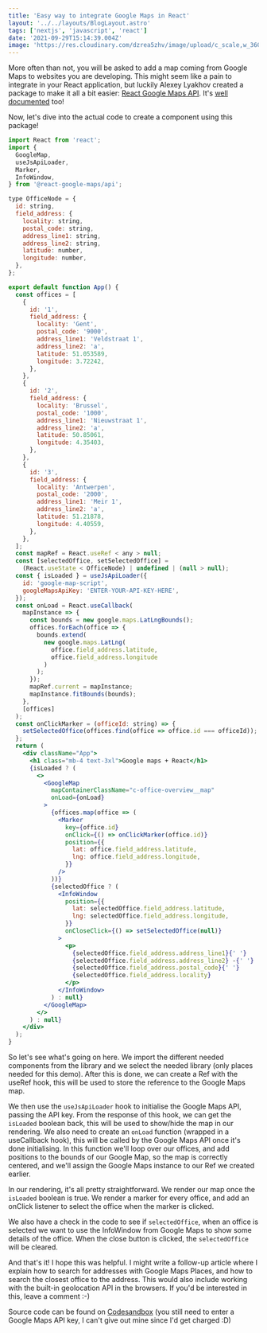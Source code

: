 ```yaml
---
title: 'Easy way to integrate Google Maps in React'
layout: '../../layouts/BlogLayout.astro'
tags: ['nextjs', 'javascript', 'react']
date: '2021-09-29T15:14:39.004Z'
image: 'https://res.cloudinary.com/dzrea5zhv/image/upload/c_scale,w_360/f_auto/v1675362390/photo-1555371363-27a37f8e8c46_1_uqnk4k'
---
```


More often than not, you will be asked to add a map coming from Google Maps to websites
you are developing. This might seem like a pain to integrate in your React application,
but luckily Alexey Lyakhov created a package to make it all a bit easier: [React
Google Maps API](https://github.com/JustFly1984/react-google-maps-api). It's [well
documented](https://react-google-maps-api-docs.netlify.app/) too!

Now, let's dive into the actual code to create a component using this package!

```jsx
import React from 'react';
import {
  GoogleMap,
  useJsApiLoader,
  Marker,
  InfoWindow,
} from '@react-google-maps/api';

type OfficeNode = {
  id: string,
  field_address: {
    locality: string,
    postal_code: string,
    address_line1: string,
    address_line2: string,
    latitude: number,
    longitude: number,
  },
};

export default function App() {
  const offices = [
    {
      id: '1',
      field_address: {
        locality: 'Gent',
        postal_code: '9000',
        address_line1: 'Veldstraat 1',
        address_line2: 'a',
        latitude: 51.053589,
        longitude: 3.72242,
      },
    },
    {
      id: '2',
      field_address: {
        locality: 'Brussel',
        postal_code: '1000',
        address_line1: 'Nieuwstraat 1',
        address_line2: 'a',
        latitude: 50.85061,
        longitude: 4.35403,
      },
    },
    {
      id: '3',
      field_address: {
        locality: 'Antwerpen',
        postal_code: '2000',
        address_line1: 'Meir 1',
        address_line2: 'a',
        latitude: 51.21878,
        longitude: 4.40559,
      },
    },
  ];
  const mapRef = React.useRef < any > null;
  const [selectedOffice, setSelectedOffice] =
    (React.useState < OfficeNode) | undefined | (null > null);
  const { isLoaded } = useJsApiLoader({
    id: 'google-map-script',
    googleMapsApiKey: 'ENTER-YOUR-API-KEY-HERE',
  });
  const onLoad = React.useCallback(
    mapInstance => {
      const bounds = new google.maps.LatLngBounds();
      offices.forEach(office => {
        bounds.extend(
          new google.maps.LatLng(
            office.field_address.latitude,
            office.field_address.longitude
          )
        );
      });
      mapRef.current = mapInstance;
      mapInstance.fitBounds(bounds);
    },
    [offices]
  );
  const onClickMarker = (officeId: string) => {
    setSelectedOffice(offices.find(office => office.id === officeId));
  };
  return (
    <div className="App">
      <h1 class="mb-4 text-3xl">Google maps + React</h1>
      {isLoaded ? (
        <>
          <GoogleMap
            mapContainerClassName="c-office-overview__map"
            onLoad={onLoad}
          >
            {offices.map(office => (
              <Marker
                key={office.id}
                onClick={() => onClickMarker(office.id)}
                position={{
                  lat: office.field_address.latitude,
                  lng: office.field_address.longitude,
                }}
              />
            ))}
            {selectedOffice ? (
              <InfoWindow
                position={{
                  lat: selectedOffice.field_address.latitude,
                  lng: selectedOffice.field_address.longitude,
                }}
                onCloseClick={() => setSelectedOffice(null)}
              >
                <p>
                  {selectedOffice.field_address.address_line1}{' '}
                  {selectedOffice.field_address.address_line2} -{' '}
                  {selectedOffice.field_address.postal_code}{' '}
                  {selectedOffice.field_address.locality}
                </p>
              </InfoWindow>
            ) : null}
          </GoogleMap>
        </>
      ) : null}
    </div>
  );
}
```

So let's see what's going on here.
We import the different needed components from the library and we select the needed library (only places needed for this demo).
After this is done, we can create a Ref with the useRef hook, this will be used to store the reference to the Google Maps map.

We then use the `useJsApiLoader` hook to initialise the Google Maps API, passing the API key.
From the response of this hook, we can get the `isLoaded` boolean back, this will be used to show/hide the map in our rendering.
We also need to create an `onLoad` function (wrapped in a useCallback hook), this will be called by the Google Maps API once it's done initialising.
In this function we'll loop over our offices, and add positions to the bounds of our Google Map, so the map is correctly centered, and we'll assign the Google Maps instance to our Ref we created earlier.

In our rendering, it's all pretty straightforward. We render our map once the `isLoaded` boolean is true.
We render a marker for every office, and add an onClick listener to select the office when the marker is clicked.

We also have a check in the code to see if `selectedOffice`, when an office is selected we want to use the InfoWindow from Google Maps to show some details of the office.
When the close button is clicked, the `selectedOffice` will be cleared.

And that's it!
I hope this was helpful.
I might write a follow-up article where I explain how to search for addresses with Google Maps Places, and how to search the closest office to the address. This would also include working with the built-in geolocation API in the browsers.
If you'd be interested in this, leave a comment :-)

Source code can be found on [Codesandbox](https://codesandbox.io/s/gracious-hypatia-fowlq) (you still need to enter a Google Maps API key, I can't give out mine since I'd get charged :D)
